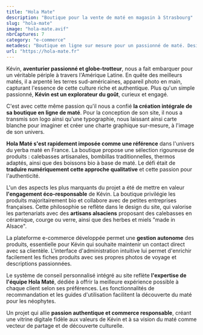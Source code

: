 ```yaml
---
title: "Hola Mate"
description: "Boutique pour la vente de maté en magasin à Strasbourg"
slug: "hola-mate"
image: "hola-mate.avif"
nbrCaptures: 7
category: "e-commerce"
metadesc: "Boutique en ligne sur mesure pour un passionné de maté. Design authentique, identité graphique personnalisée, et autonomie de gestion."
url: "https://hola-mate.fr"
---
```


Kévin, **aventurier passionné et globe-trotteur**, nous a fait embarquer pour un véritable périple à travers l'Amérique Latine. En quête des meilleurs matés, il a arpenté les terres sud-américaines, appareil photo en main, capturant l'essence de cette culture riche et authentique. Plus qu'un simple passionné, **Kévin est un explorateur du goût**, curieux et engagé.

C'est avec cette même passion qu'il nous a confié **la création intégrale de sa boutique en ligne de maté**. Pour la conception de son site, il nous a transmis son logo ainsi qu'une typographie, nous laissant ainsi carte blanche pour imaginer et créer une charte graphique sur-mesure, à l'image de son univers.

**Hola Maté s'est rapidement imposée comme une référence** dans l'univers du yerba maté en France. La boutique propose une sélection rigoureuse de produits : calebasses artisanales, bombillas traditionnelles, thermos adaptés, ainsi que des boissons bio à base de maté. Le défi était de **traduire numériquement cette approche qualitative** et cette passion pour l'authenticité.

L'un des aspects les plus marquants du projet a été de mettre en valeur **l'engagement éco-responsable** de Kévin. La boutique privilégie les produits majoritairement bio et collabore avec de petites entreprises françaises. Cette philosophie se reflète dans le design du site, qui valorise les partenariats avec des **artisans alsaciens** proposant des calebasses en céramique, courge ou verre, ainsi que des herbes et miels "made in Alsace".

La plateforme e-commerce développée permet une **gestion autonome** des produits, essentielle pour Kévin qui souhaite maintenir un contact direct avec sa clientèle. L'interface d'administration intuitive lui permet d'enrichir facilement les fiches produits avec ses propres photos de voyage et descriptions passionnées.

Le système de conseil personnalisé intégré au site reflète **l'expertise de l'équipe Hola Maté**, dédiée à offrir la meilleure expérience possible à chaque client selon ses préférences. Les fonctionnalités de recommandation et les guides d'utilisation facilitent la découverte du maté pour les néophytes.

Un projet qui allie **passion authentique et commerce responsable**, créant une vitrine digitale fidèle aux valeurs de Kévin et à sa vision du maté comme vecteur de partage et de découverte culturelle.
